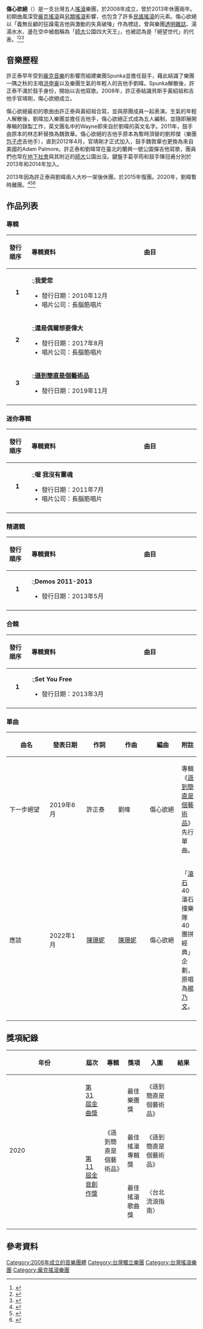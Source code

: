 {{NoteTA
|G1=Music
}}
{{藝人
| 姓名       = 傷心欲絕
| 英文名     = Wayne's So Sad
| 圖片       = Logo of Wayne's So Sad.jpg
| 類型       = 樂團
| 國籍       = {{ROC}}
| 出身地     = {{TWN}}[[臺北市|臺北市]]
| 語言       = [[國語|國語]]
| 活躍年代   = 2010年代至今
| 唱片公司   = 
| 代表作     = 〈台北流浪指南〉
| 現任成員   = {{unbulleted list|許正泰（主唱）|官靖剛（吉他手）|黃紹組（貝斯手）|葛亭筠（鍵盤手）|陳冠甫（鼓手）}}
| 過往成員   = {{unbulleted list|那丹龍、劉邦傑、闞道淵、劉暐（吉他手）|陸浩釗、林志軒、魏敦華、Adam Palmore（鼓手）}}
| 網站       = {{URL|https://www.facebook.com/waynessosad/|傷心欲絕 Facebook}}
| 音樂類型   = [[獨立音樂|獨立音樂]]<br>[[龐克搖滾|龐克搖滾]]<br>[[民謠搖滾|民謠搖滾]]<br>[[另類搖滾|另類搖滾]]
| 出道作     = 
}}

'''傷心欲絕'''（{{lang-en|Wayne's So Sad}}）是一支台灣五人[[搖滾|搖滾]]樂團，於2008年成立，曾於2013年休團兩年。初期曲風深受[[龐克搖滾|龐克搖滾]]與[[另類搖滾|另類搖滾]]影響，也包含了許多[[民謠搖滾|民謠搖滾]]的元素。傷心欲絕以「義無反顧的狂躁電吉他與激動的失真破嗓」作為標誌，曾與樂團[[透明雜誌|透明雜誌]]、湯湯水水、盪在空中被戲稱為「[[國立臺灣師範大學|師大]]公園四大天王」，也被認為是「絕望世代」的代表。<ref>{{Cite web|title=獨立樂團「傷心欲絕」合作陳珊妮 新歌MV大玩喪屍PK|url=https://today.line.me/tw/v2/article/5Rz3vM|accessdate=2021-02-18|last=中時新聞網|work=LINE TODAY|language=zh-Hant}}</ref><ref>{{Cite web|title=【派歌新夥伴】傷心欲絕－義無反顧的狂躁電吉他與激動的失真破嗓！|url=https://packer.streetvoice.com/726|work=Packer派歌|language=zh-Hant|access-date=2022-01-18|archive-date=2022-01-18|archive-url=https://web.archive.org/web/20220118162619/https://packer.streetvoice.com/726|dead-url=no}}</ref><ref>{{Cite web|title=傷心欲絕 / 還是偶爾想要偉大|url=https://www.books.com.tw/products/0020199376|work=博客來|language=zh-Hant|access-date=2022-01-18|archive-date=2022-01-18|archive-url=https://web.archive.org/web/20220118202404/https://www.books.com.tw/products/0020199376|dead-url=no}}</ref>

==音樂歷程==
許正泰早年受到[[龐克搖滾|龐克音樂]]的影響而組建樂團Spunka並擔任鼓手，藉此結識了樂團一隅之秋的主唱[[洪申豪|洪申豪]]以及樂團生氣的年輕人的吉他手劉暐。Spunka解散後，許正泰不滿於鼓手身份，開始以吉他寫歌。2008年，許正泰結識貝斯手黃紹祖和吉他手官靖剛，傷心欲絕成立。

傷心欲絕最初的歌曲由許正泰與黃紹祖合寫，並與原團成員一起表演。生氣的年輕人解散後，劉暐加入樂團並擔任吉他手，傷心欲絕正式成為五人編制，並隨即展開專輯的錄製工作，英文團名中的Wayne即來自於劉暐的英文名字。2011年，鼓手由原本的林志軒替換為魏敦華。傷心欲絕的吉他手原本為暫時頂替的劉邦傑（樂團[[包子虎|包子虎]]吉他手），直到2012年4月，官靖剛才正式加入，鼓手魏敦華也更換為來自美國的Adam Palmore。許正泰和劉暐常在臺北的蘭興一號公園彈吉他寫歌，團員們也常在[[地下社會|地下社會]]與其附近的[[國立臺灣師範大學|師大]]公園出沒。鍵盤手葛亭筠和鼓手陳冠甫分別於2013年和2014年加入。

2013年因為許正泰與劉暐兩人大吵一架後休團，於2015年復團。2020年，劉暐暫時離團。<ref>{{Cite web|title=傷心欲絕：還是，偶爾，想要偉大|url=https://dashi.streetvoice.cn/article/20170901/001/|author=陸小維|date=2017-09-01|publisher=街聲|access-date=2021-02-18|archive-date=2020-02-17|archive-url=https://web.archive.org/web/20200217233202/http://dashi.streetvoice.cn/article/20170901/001/|dead-url=no}}</ref><ref>{{Cite web|title=許正泰：傷心欲絕是都市迷茫夜色中一閃而晃的黑影|url=https://mp.weixin.qq.com/s/QPHE0dlFlkWg_6oMWctOrQ|author=拜仁小蝦餃|date=2018-03-30|publisher=在野音樂}}</ref><ref>{{Cite web|title=傷心欲絕 – 爛到入圍最佳樂團|url=https://thusiveheard.com/2020/07/30/傷心欲絕-爛到入圍最佳樂團/|access-date=2022-02-18|archive-date=2021-09-10|archive-url=https://web.archive.org/web/20210910052836/https://thusiveheard.com/2020/07/30/%e5%82%b7%e5%bf%83%e6%ac%b2%e7%b5%95-%e7%88%9b%e5%88%b0%e5%85%a5%e5%9c%8d%e6%9c%80%e4%bd%b3%e6%a8%82%e5%9c%98/|dead-url=no}}</ref>

==作品列表==
===專輯===
{| class="wikitable"
!align="left" width="70px"| 發行順序
!align="left" width="500px"| 專輯資料
!align="left" width="250px"| 曲目
|-
|align="center"| '''1'''
|align="left"|
:;'''我愛您'''
*發行日期：2010年12月
*唱片公司：長腦筋唱片
|align="left" style="font-size: 85%;"|
{{hidden|曲目|
# 第三個酒鬼
# WSS
# Skinhead
# 還給我
# 司機! 請你載我回家
# 他有三百塊
# 忘記吧
# 城市情歌
# 我的民歌時代
# 我愛您}}
|-
|align="center"| '''2'''
|align="left"|
:;'''還是偶爾想要偉大'''
*發行日期：2017年8月
*唱片公司：長腦筋唱片
|align="left" style="font-size: 85%;"|
{{hidden|曲目|
# Intro
# 搖滾糾察小隊長
# 一個隱藏號碼的來電
# 破了洞的美夢 (Taipei Ocean)
# 持續三年的暈眩
# I quit
# I’m a Taiwan non-style rock
# 失戀後的那個禮拜
# 一整個世代的宿醉
# 生不沉默，長成閉嘴
# 也許我見不到你了
# 幽靈先生}}
|-
|align="center"| '''3'''
|align="left"|
:;'''[[遜到簡直是個藝術品|遜到簡直是個藝術品]]'''
*發行日期：2019年11月
|align="left" style="font-size: 85%;"|
{{hidden|曲目|
# 留職停薪
# 如果她離開你 你會不會瘋掉啊
# 父親的教誨
# 台北流浪指南
# 悲劇成癮CEO
# 妳是不是我編出的一個謊？
# 自詡為暗夜偵探的小江
# 沒有夜歸人
# 下一步絕望
# 遜到簡直是個藝術品}}
|-
|}

===迷你專輯===
{| class="wikitable"
!align="left" width="70px"| 發行順序
!align="left" width="500px"| 專輯資料
!align="left" width="250px"| 曲目
|-
|align="center"| '''1'''
|align="left"|
:;'''喔 我沒有靈魂'''
*發行日期：2011年7月
*唱片公司：長腦筋唱片
|align="left" style="font-size: 85%;"|
{{hidden|曲目|
# 江郎才盡
# 我愛您
# 喔 我沒有靈魂
# 情歌小品
# 親親寶貝 晚安
# Last Train Home
# ASS (Andy's So Sad)}}
|-
|}

===精選輯===
{| class="wikitable"
!align="left" width="70px"| 發行順序
!align="left" width="500px"| 專輯資料
!align="left" width="250px"| 曲目
|-
|align="center"| '''1'''
|align="left"|
:;'''Demos 2011-2013'''
*發行日期：2013年5月
|align="left" style="font-size: 85%;"|
{{hidden|曲目|
# Last Train Home
# 小情小愛
# 為一個升天的人過一個太聒噪的夜
# 今晚，全都錯了
# I am a Taiwan non style rock
# 真正的人都走了
# I wanna be sensitive no more
# 失戀後的那個禮拜
# 也許我見不到你了
# 一個隱藏號碼的來電
# 持續三年的暈眩}}
|-
|}

===合輯===
{| class="wikitable"
!align="left" width="70px"| 發行順序
!align="left" width="500px"| 專輯資料
!align="left" width="250px"| 曲目
|-
|align="center"| '''1'''
|align="left"|
:;'''Set You Free'''
*發行日期：2013年3月
|align="left" style="font-size: 85%;"|
{{hidden|曲目|
# KiNGONS - Record Store
# Radicals - Let's Boogie
# THE☆南国 - 俺が幸すから
# 傷心欲絕 - 一個隱藏號碼的來電
# 傷心欲絕 - 失戀後的那個禮拜}}
|-
|}

===單曲===
{| class="wikitable" style="text-align:center; font-size:95%"  width=100%
|-
! width=180px | 曲名 
! width=130px | 發表日期
! width=130px | 作詞 
! width=130px | 作曲 
! width=130px | 編曲
! 附註
|-
! 下一步絕望 
| 2019年6月
| 許正泰
| 劉暐
| 傷心欲絕
| 專輯《[[遜到簡直是個藝術品|遜到簡直是個藝術品]]》先行單曲。
|-
! 應該
| 2022年1月
| [[陳珊妮|陳珊妮]]
| [[陳珊妮|陳珊妮]]
| 傷心欲絕
| 「[[滾石唱片|滾石]]40 滾石撞樂隊 40團拼經典」企劃，原唱為[[楊乃文|楊乃文]]。
|-
|}

== 獎項紀錄 ==
{| class="wikitable" style="width:100%; text-align:center;"
! width="4%" | 年份
! width="10%" | 屆次
! width="12%" | 專輯
! width="10%" | 獎項
! width="14%" | 入圍
! width="4%" | 結果
|-
| rowspan="3" |2020
|[[第31屆金曲獎|第31屆金曲獎]]
| rowspan="3" |《遜到簡直是個藝術品》
| 最佳樂團獎
|《遜到簡直是個藝術品》
| {{nom}}
|-
| rowspan="2" |[[第11屆金音創作獎|第11屆金音創作獎]]
| 最佳搖滾專輯獎
|《遜到簡直是個藝術品》
| {{won}}
|-
| 最佳搖滾歌曲獎
|〈台北流浪指南〉
| {{nom}}
|- 
|}

==參考資料==
<references />

[[Category:2008年成立的音樂團體|Category:2008年成立的音樂團體]]
[[Category:台灣獨立樂團|Category:台灣獨立樂團]]
[[Category:台灣搖滾樂團|Category:台灣搖滾樂團]]
[[Category:龐克搖滾樂團|Category:龐克搖滾樂團]]